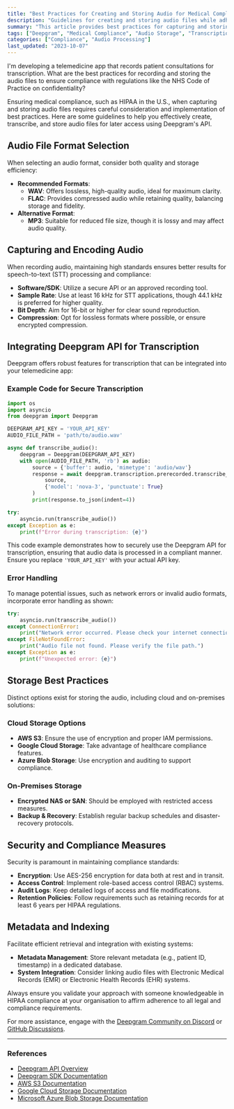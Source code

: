```yaml
---
title: "Best Practices for Creating and Storing Audio for Medical Compliance"
description: "Guidelines for creating and storing audio files while adhering to medical compliance standards, including using Deepgram's API."
summary: "This article provides best practices for capturing and storing audio files in a manner that meets medical compliance requirements, such as HIPAA in the US or the NHS Code of Practice on confidentiality in the UK. It covers recommended audio formats, encoding techniques, security measures, and how to integrate Deepgram's API for compliant audio transcription."
tags: ["Deepgram", "Medical Compliance", "Audio Storage", "Transcription", "Security"]
categories: ["Compliance", "Audio Processing"]
last_updated: "2023-10-07"
---
```


<CommunityQuestion>I'm developing a telemedicine app that records patient consultations for transcription. What are the best practices for recording and storing the audio files to ensure compliance with regulations like the NHS Code of Practice on confidentiality?</CommunityQuestion>

Ensuring medical compliance, such as HIPAA in the U.S., when capturing and storing audio files requires careful consideration and implementation of best practices. Here are some guidelines to help you effectively create, transcribe, and store audio files for later access using Deepgram's API.

## Audio File Format Selection
When selecting an audio format, consider both quality and storage efficiency:

- **Recommended Formats**: 
  - **WAV**: Offers lossless, high-quality audio, ideal for maximum clarity.
  - **FLAC**: Provides compressed audio while retaining quality, balancing storage and fidelity.
- **Alternative Format**: 
  - **MP3**: Suitable for reduced file size, though it is lossy and may affect audio quality.

## Capturing and Encoding Audio
When recording audio, maintaining high standards ensures better results for speech-to-text (STT) processing and compliance:

- **Software/SDK**: Utilize a secure API or an approved recording tool.
- **Sample Rate**: Use at least 16 kHz for STT applications, though 44.1 kHz is preferred for higher quality.
- **Bit Depth**: Aim for 16-bit or higher for clear sound reproduction.
- **Compression**: Opt for lossless formats where possible, or ensure encrypted compression.

## Integrating Deepgram API for Transcription

Deepgram offers robust features for transcription that can be integrated into your telemedicine app:

### Example Code for Secure Transcription

```python
import os
import asyncio
from deepgram import Deepgram

DEEPGRAM_API_KEY = 'YOUR_API_KEY'
AUDIO_FILE_PATH = 'path/to/audio.wav'

async def transcribe_audio():
    deepgram = Deepgram(DEEPGRAM_API_KEY)
    with open(AUDIO_FILE_PATH, 'rb') as audio:
        source = {'buffer': audio, 'mimetype': 'audio/wav'}
        response = await deepgram.transcription.prerecorded.transcribe_file(
            source,
            {'model': 'nova-3', 'punctuate': True}
        )
        print(response.to_json(indent=4))

try:
    asyncio.run(transcribe_audio())
except Exception as e:
    print(f"Error during transcription: {e}")
```

This code example demonstrates how to securely use the Deepgram API for transcription, ensuring that audio data is processed in a compliant manner. Ensure you replace `'YOUR_API_KEY'` with your actual API key.

### Error Handling
To manage potential issues, such as network errors or invalid audio formats, incorporate error handling as shown:

```python
try:
    asyncio.run(transcribe_audio())
except ConnectionError:
    print("Network error occurred. Please check your internet connection.")
except FileNotFoundError:
    print("Audio file not found. Please verify the file path.")
except Exception as e:
    print(f"Unexpected error: {e}")
```

## Storage Best Practices
Distinct options exist for storing the audio, including cloud and on-premises solutions:

### Cloud Storage Options
- **AWS S3**: Ensure the use of encryption and proper IAM permissions.
- **Google Cloud Storage**: Take advantage of healthcare compliance features.
- **Azure Blob Storage**: Use encryption and auditing to support compliance.

### On-Premises Storage
- **Encrypted NAS or SAN**: Should be employed with restricted access measures.
- **Backup & Recovery**: Establish regular backup schedules and disaster-recovery protocols.

## Security and Compliance Measures
Security is paramount in maintaining compliance standards:

- **Encryption**: Use AES-256 encryption for data both at rest and in transit.
- **Access Control**: Implement role-based access control (RBAC) systems.
- **Audit Logs**: Keep detailed logs of access and file modifications.
- **Retention Policies**: Follow requirements such as retaining records for at least 6 years per HIPAA regulations.

## Metadata and Indexing
Facilitate efficient retrieval and integration with existing systems:

- **Metadata Management**: Store relevant metadata (e.g., patient ID, timestamp) in a dedicated database.
- **System Integration**: Consider linking audio files with Electronic Medical Records (EMR) or Electronic Health Records (EHR) systems.

Always ensure you validate your approach with someone knowledgeable in HIPAA compliance at your organisation to affirm adherence to all legal and compliance requirements.

For more assistance, engage with the [Deepgram Community on Discord](https://discord.gg/deepgram) or [GitHub Discussions](https://github.com/deepgram).

---

### References
- [Deepgram API Overview](/reference/deepgram-api-overview)
- [Deepgram SDK Documentation](/docs/sdk)
- [AWS S3 Documentation](https://aws.amazon.com/s3/documentation/)
- [Google Cloud Storage Documentation](https://cloud.google.com/storage/docs)
- [Microsoft Azure Blob Storage Documentation](https://docs.microsoft.com/en-us/azure/storage/blobs/)
